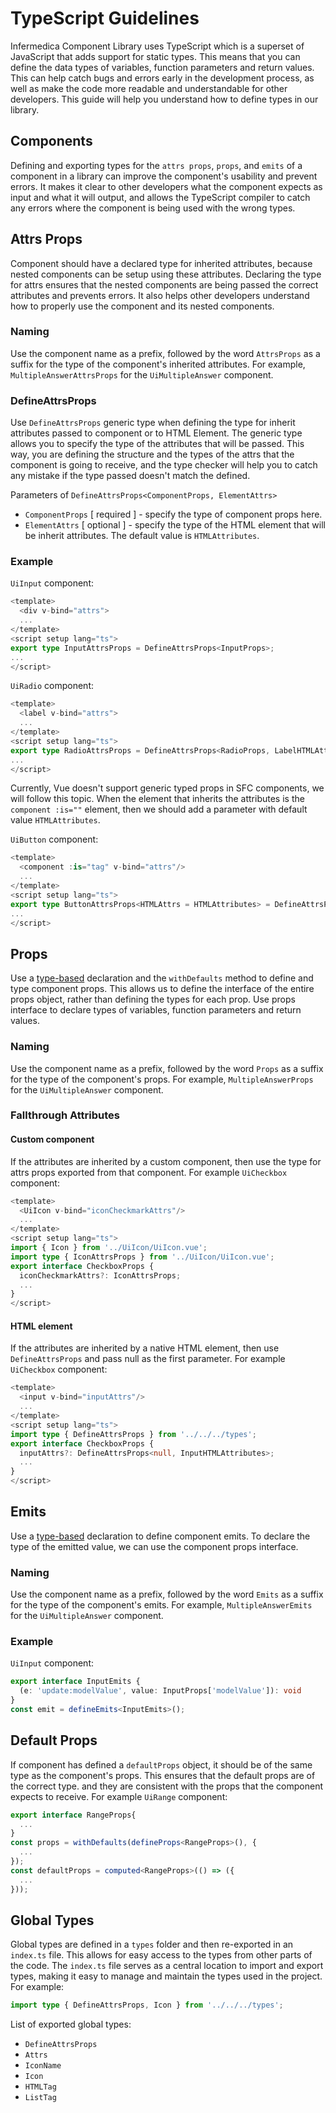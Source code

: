 
<Meta title="Contributing Guide/TypeScript Guidelines" />

# TypeScript Guidelines
Infermedica Component Library uses TypeScript which is a superset of JavaScript that adds support for static types. This means that you can define the
data types of variables, function parameters and return values. This can help catch bugs and errors early in the development process, as well as make
the code more readable and understandable for other developers. This guide will help you understand how to define types in our library.

<PageOutline/>

## Components
Defining and exporting types for the `attrs props`, `props`, and `emits` of a component in a library can improve the component's usability and prevent errors.
It makes it clear to other developers what the component expects as input and what it will output, and allows the TypeScript compiler to catch any errors
where the component is being used with the wrong types.

## Attrs Props
Component should have a declared type for inherited attributes, because nested components can be setup using these attributes. Declaring the type for attrs
ensures that the nested components are being passed the correct attributes and prevents errors. It also helps other developers understand how to properly use
the component and its nested components.

### Naming
Use the component name as a prefix, followed by the word `AttrsProps` as a suffix for the type of the component's inherited attributes. For example,
`MultipleAnswerAttrsProps` for the `UiMultipleAnswer` component.

### DefineAttrsProps
Use `DefineAttrsProps` generic type when defining the type for inherit attributes passed to component or to HTML Element. The generic type allows you to
specify the type of the attributes that will be passed. This way, you are defining the structure and the types of the attrs that the component is going to
receive, and the type checker will help you to catch any mistake if the type passed doesn't match the defined.

Parameters of `DefineAttrsProps<ComponentProps, ElementAttrs>`
  - `ComponentProps` [ required ] - specify the type of component props here.
  - `ElementAttrs` [ optional ] - specify the type of the HTML element that will be inherit attributes. The default value is `HTMLAttributes`.

### Example
`UiInput` component:

```ts
<template>
  <div v-bind="attrs">
  ...
</template>
<script setup lang="ts">
export type InputAttrsProps = DefineAttrsProps<InputProps>;
...
</script>
```

`UiRadio` component:

```ts
<template>
  <label v-bind="attrs">
  ...
</template>
<script setup lang="ts">
export type RadioAttrsProps = DefineAttrsProps<RadioProps, LabelHTMLAttributes>;
...
</script>
```

<Alert>
<p>
Currently, Vue doesn't support generic typed props in SFC components, we will follow this topic. When the element that inherits the attributes is the <code>component :is=""</code>
element, then we should add a parameter with default value <code>HTMLAttributes</code>.
</p>
</Alert>

`UiButton` component:

```ts
<template>
  <component :is="tag" v-bind="attrs"/>
  ...
</template>
<script setup lang="ts">
export type ButtonAttrsProps<HTMLAttrs = HTMLAttributes> = DefineAttrsProps<ButtonProps, HTMLAttrs>;
...
</script>
```

## Props
Use a [type-based](https://vuejs.org/guide/typescript/composition-api.html#typing-component-props) declaration and the `withDefaults` method to define
and type component props. This allows us to define the interface of the entire props object, rather than defining the types for each prop. Use props interface to declare
types of variables, function parameters and return values.

### Naming
Use the component name as a prefix, followed by the word `Props` as a suffix for the type of the component's props. For example, `MultipleAnswerProps` for the `UiMultipleAnswer`
component.

### Fallthrough Attributes
#### Custom component
If the attributes are inherited by a custom component, then use the type for attrs props exported from that component. For example `UiCheckbox` component:

```ts
<template>
  <UiIcon v-bind="iconCheckmarkAttrs"/>
  ...
</template>
<script setup lang="ts">
import { Icon } from '../UiIcon/UiIcon.vue';
import type { IconAttrsProps } from '../UiIcon/UiIcon.vue';
export interface CheckboxProps {
  iconCheckmarkAttrs?: IconAttrsProps;
  ...
}
</script>
```

#### HTML element
If the attributes are inherited by a native HTML element, then use `DefineAttrsProps` and pass null as the first parameter. For example `UiCheckbox` component:

```ts
<template>
  <input v-bind="inputAttrs"/>
  ...
</template>
<script setup lang="ts">
import type { DefineAttrsProps } from '../../../types';
export interface CheckboxProps {
  inputAttrs?: DefineAttrsProps<null, InputHTMLAttributes>;
  ...
}
</script>
```

## Emits
Use a [type-based](https://vuejs.org/guide/typescript/composition-api.html#typing-component-emits) declaration to define component emits.
To declare the type of the emitted value, we can use the component props interface.

### Naming
Use the component name as a prefix, followed by the word `Emits` as a suffix for the type of the component's emits. For example, `MultipleAnswerEmits` for the `UiMultipleAnswer`
component.

### Example
`UiInput` component:

```ts
export interface InputEmits {
  (e: 'update:modelValue', value: InputProps['modelValue']): void
}
const emit = defineEmits<InputEmits>();
```

## Default Props
If component has defined a `defaultProps` object, it should be of the same type as the component's props. This ensures that the default props are of the
correct type. and they are consistent with the props that the component expects to receive. For example `UiRange` component:
```ts
export interface RangeProps{
  ...
}
const props = withDefaults(defineProps<RangeProps>(), {
  ...
});
const defaultProps = computed<RangeProps>(() => ({
  ...
}));
```

## Global Types
Global types are defined in a `types` folder and then re-exported in an `index.ts` file. This allows for easy access to the types from other
parts of the code. The `index.ts` file serves as a central location to import and export types, making it easy to manage and maintain the types used in the
project. For example:

```ts
import type { DefineAttrsProps, Icon } from '../../../types';
```

List of exported global types:
- `DefineAttrsProps`
- `Attrs`
- `IconName`
- `Icon`
- `HTMLTag`
- `ListTag`
